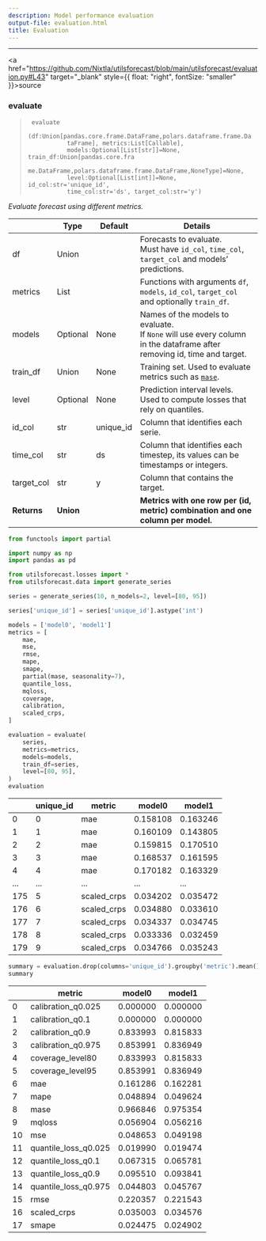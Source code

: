 ```yaml
---
description: Model performance evaluation
output-file: evaluation.html
title: Evaluation
---
```



------------------------------------------------------------------------

<a
href="https://github.com/Nixtla/utilsforecast/blob/main/utilsforecast/evaluation.py#L43"
target="_blank" style={{ float: "right", fontSize: "smaller" }}>source</a>

### evaluate

> ``` text
>  evaluate
>            (df:Union[pandas.core.frame.DataFrame,polars.dataframe.frame.Da
>            taFrame], metrics:List[Callable],
>            models:Optional[List[str]]=None, train_df:Union[pandas.core.fra
>            me.DataFrame,polars.dataframe.frame.DataFrame,NoneType]=None,
>            level:Optional[List[int]]=None, id_col:str='unique_id',
>            time_col:str='ds', target_col:str='y')
> ```

*Evaluate forecast using different metrics.*

|             | **Type**  | **Default** | **Details**                                                                                                              |
|------|------------------|-------------------------|-------------------------|
| df          | Union     |             | Forecasts to evaluate.<br/>Must have `id_col`, `time_col`, `target_col` and models’ predictions.                          |
| metrics     | List      |             | Functions with arguments `df`, `models`, `id_col`, `target_col` and optionally `train_df`.                               |
| models      | Optional  | None        | Names of the models to evaluate.<br/>If `None` will use every column in the dataframe after removing id, time and target. |
| train_df    | Union     | None        | Training set. Used to evaluate metrics such as [`mase`](https://Nixtla.github.io/utilsforecast/losses.html#mase).        |
| level       | Optional  | None        | Prediction interval levels. Used to compute losses that rely on quantiles.                                               |
| id_col      | str       | unique_id   | Column that identifies each serie.                                                                                       |
| time_col    | str       | ds          | Column that identifies each timestep, its values can be timestamps or integers.                                          |
| target_col  | str       | y           | Column that contains the target.                                                                                         |
| **Returns** | **Union** |             | **Metrics with one row per (id, metric) combination and one column per model.**                                          |

```python
from functools import partial

import numpy as np
import pandas as pd

from utilsforecast.losses import *
from utilsforecast.data import generate_series
```


```python
series = generate_series(10, n_models=2, level=[80, 95])
```


```python
series['unique_id'] = series['unique_id'].astype('int')
```


```python
models = ['model0', 'model1']
metrics = [
    mae,
    mse,
    rmse,
    mape,
    smape,
    partial(mase, seasonality=7),
    quantile_loss,
    mqloss,
    coverage,
    calibration,
    scaled_crps,
]
```


```python
evaluation = evaluate(
    series,
    metrics=metrics,
    models=models,
    train_df=series,
    level=[80, 95],
)
evaluation
```

|     | unique_id | metric      | model0   | model1   |
|-----|-----------|-------------|----------|----------|
| 0   | 0         | mae         | 0.158108 | 0.163246 |
| 1   | 1         | mae         | 0.160109 | 0.143805 |
| 2   | 2         | mae         | 0.159815 | 0.170510 |
| 3   | 3         | mae         | 0.168537 | 0.161595 |
| 4   | 4         | mae         | 0.170182 | 0.163329 |
| ... | ...       | ...         | ...      | ...      |
| 175 | 5         | scaled_crps | 0.034202 | 0.035472 |
| 176 | 6         | scaled_crps | 0.034880 | 0.033610 |
| 177 | 7         | scaled_crps | 0.034337 | 0.034745 |
| 178 | 8         | scaled_crps | 0.033336 | 0.032459 |
| 179 | 9         | scaled_crps | 0.034766 | 0.035243 |

```python
summary = evaluation.drop(columns='unique_id').groupby('metric').mean().reset_index()
summary
```

|     | metric               | model0   | model1   |
|-----|----------------------|----------|----------|
| 0   | calibration_q0.025   | 0.000000 | 0.000000 |
| 1   | calibration_q0.1     | 0.000000 | 0.000000 |
| 2   | calibration_q0.9     | 0.833993 | 0.815833 |
| 3   | calibration_q0.975   | 0.853991 | 0.836949 |
| 4   | coverage_level80     | 0.833993 | 0.815833 |
| 5   | coverage_level95     | 0.853991 | 0.836949 |
| 6   | mae                  | 0.161286 | 0.162281 |
| 7   | mape                 | 0.048894 | 0.049624 |
| 8   | mase                 | 0.966846 | 0.975354 |
| 9   | mqloss               | 0.056904 | 0.056216 |
| 10  | mse                  | 0.048653 | 0.049198 |
| 11  | quantile_loss_q0.025 | 0.019990 | 0.019474 |
| 12  | quantile_loss_q0.1   | 0.067315 | 0.065781 |
| 13  | quantile_loss_q0.9   | 0.095510 | 0.093841 |
| 14  | quantile_loss_q0.975 | 0.044803 | 0.045767 |
| 15  | rmse                 | 0.220357 | 0.221543 |
| 16  | scaled_crps          | 0.035003 | 0.034576 |
| 17  | smape                | 0.024475 | 0.024902 |

